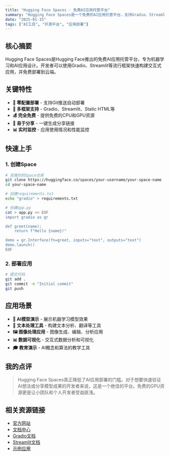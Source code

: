 ```yaml
---
title: "Hugging Face Spaces - 免费AI应用托管平台"
summary: "Hugging Face Spaces是一个免费的AI应用托管平台，支持Gradio、Streamlit等框架，让开发者轻松部署和分享AI应用。"
date: "2025-01-15"
tags: ["AI工具", "开源平台", "应用部署"]
---
```


## 核心摘要

Hugging Face Spaces是Hugging Face推出的免费AI应用托管平台，专为机器学习和AI应用设计。开发者可以使用Gradio、Streamlit等流行框架快速构建交互式应用，并免费部署到云端。

## 关键特性

- **🚀 零配置部署** - 支持Git推送自动部署
- **🎨 多框架支持** - Gradio、Streamlit、Static HTML等
- **💰 完全免费** - 提供免费的CPU和GPU资源
- **🔗 易于分享** - 一键生成分享链接
- **📊 实时监控** - 应用使用情况和性能监控

## 快速上手

### 1. 创建Space

```bash
# 克隆你的Space仓库
git clone https://huggingface.co/spaces/your-username/your-space-name
cd your-space-name

# 创建requirements.txt
echo "gradio" > requirements.txt

# 创建app.py
cat > app.py << EOF
import gradio as gr

def greet(name):
    return f"Hello {name}!"

demo = gr.Interface(fn=greet, inputs="text", outputs="text")
demo.launch()
EOF
```

### 2. 部署应用

```bash
# 提交代码
git add .
git commit -m "Initial commit"
git push
```

## 应用场景

- **🤖 AI模型演示** - 展示机器学习模型效果
- **📝 文本处理工具** - 构建文本分析、翻译等工具
- **🖼️ 图像处理应用** - 图像生成、编辑、分析应用
- **📊 数据可视化** - 交互式数据分析和可视化
- **🎓 教育演示** - AI概念和算法的教学工具

## 我的点评

> Hugging Face Spaces真正降低了AI应用部署的门槛。对于想要快速验证AI想法或分享模型成果的开发者来说，这是一个绝佳的平台。免费的GPU资源更是让小团队和个人开发者受益匪浅。

## 相关资源链接

- [官方网站](https://huggingface.co/spaces)
- [文档中心](https://huggingface.co/docs/hub/spaces)
- [Gradio文档](https://gradio.app/docs/)
- [Streamlit文档](https://docs.streamlit.io/)
- [示例应用](https://huggingface.co/spaces)